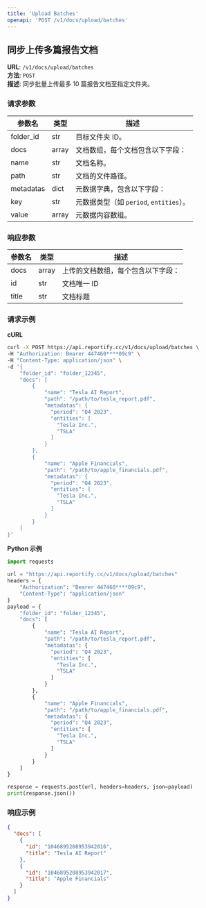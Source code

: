 ```yaml
---
title: 'Upload Batches'
openapi: 'POST /v1/docs/upload/batches'
---
```


## 同步上传多篇报告文档

**URL**: `/v1/docs/upload/batches`  
**方法**: `POST`  
**描述**: 同步批量上传最多 10 篇报告文档至指定文件夹。

### 请求参数
| 参数名         | 类型    | 描述                             |
|-------------|-------|--------------------------------|
| folder_id   | str   | 目标文件夹 ID。                      |
| docs        | array | 文档数组，每个文档包含以下字段：               |
|   name      | str   | 文档名称。                          |
|   path      | str   | 文档的文件路径。                       |
|   metadatas | dict  | 元数据字典，包含以下字段：                  |
|     key     | str   | 元数据类型（如 `period`, `entities`）。 |
|     value   | array | 元数据内容数组。                       |

### 响应参数
| 参数名     | 类型    | 描述                |
|---------|-------|-------------------|
| docs    | array | 上传的文档数组，每个包含以下字段： |
|   id    | str   | 文档唯一 ID           |
|   title | str   | 文档标题              |

### 请求示例

**cURL**
```bash
curl -X POST https://api.reportify.cc/v1/docs/upload/batches \
-H "Authorization: Bearer 447460****09c9" \
-H "Content-Type: application/json" \
-d '{
    "folder_id": "folder_12345",
    "docs": [
        {
            "name": "Tesla AI Report",
            "path": "/path/to/tesla_report.pdf",
            "metadatas": {
              "period": "Q4 2023",
              "entities": [
                "Tesla Inc.",
                "TSLA"
              ]
            }
        },
        {
            "name": "Apple Financials",
            "path": "/path/to/apple_financials.pdf",
            "metadatas": {
              "period": "Q4 2023",
              "entities": [
                "Tesla Inc.",
                "TSLA"
              ]
            }
        }
    ]
}'
```

**Python 示例**
```python
import requests

url = "https://api.reportify.cc/v1/docs/upload/batches"
headers = {
    "Authorization": "Bearer 447460****09c9",
    "Content-Type": "application/json"
}
payload = {
    "folder_id": "folder_12345",
    "docs": [
        {
            "name": "Tesla AI Report",
            "path": "/path/to/tesla_report.pdf",
            "metadatas": {
              "period": "Q4 2023",
              "entities": [
                "Tesla Inc.",
                "TSLA"
              ]
            }
        },
        {
            "name": "Apple Financials",
            "path": "/path/to/apple_financials.pdf",
            "metadatas": {
              "period": "Q4 2023",
              "entities": [
                "Tesla Inc.",
                "TSLA"
              ]
            }
        }
    ]
}

response = requests.post(url, headers=headers, json=payload)
print(response.json())
```

### 响应示例

```json
{
  "docs": [
    {
      "id": "1046895208953942016",
      "title": "Tesla AI Report"
    },
    {
      "id": "1046895208953942017",
      "title": "Apple Financials"
    }
  ]
}
```

